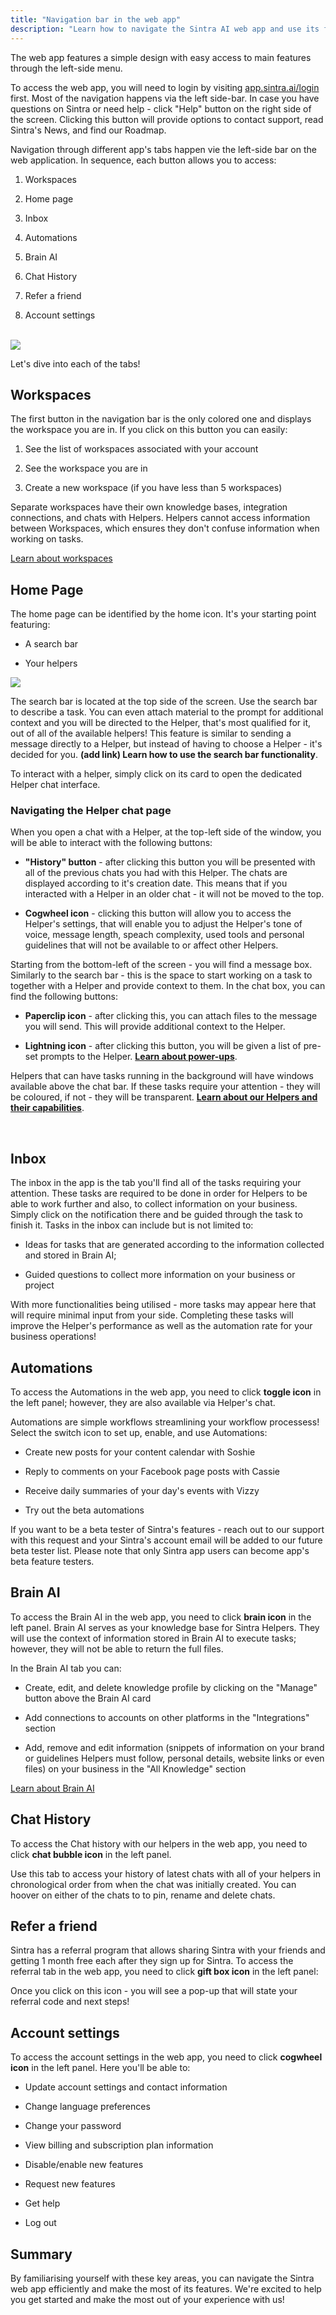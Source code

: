 ```yaml
---
title: "Navigation bar in the web app"
description: "Learn how to navigate the Sintra AI web app and use its features."
---
```


The web app features a simple design with easy access to main features through the left-side menu. 

To access the web app, you will need to login by visiting [app.sintra.ai/login](https://app.sintra.ai/login) first. Most of the navigation happens via the left side-bar. In case you have questions on Sintra or need help - click "Help" button on the right side of the screen. Clicking this button will provide options to contact support, read Sintra's News, and find our Roadmap.


Navigation through different app's tabs happen vie the left-side bar on the web application. In sequence, each button allows you to access:

  1. Workspaces

  2. Home page

  3. Inbox

  4. Automations

  5. Brain AI

  6. Chat History

  7. Refer a friend

  8. Account settings  
​

![](https://downloads.intercomcdn.com/i/o/s36tbegb/1601543476/b431f98f7a3f094fd429c5f443e1/Screenshot+2025-07-03+at+14_56_22.png?expires=1754573400&signature=134d97733ae668a63103aff7c9addb83a41007ab7078451104972fe95470643a&req=dSYnF8x6noVYX%2FMW1HO4zUdhzwr3J7fUA5TA29PD90UTwLVQN1Y%2FQO1pauu4%0AQ%2B%2Fl%0A)




Let's dive into each of the tabs!

## Workspaces

The first button in the navigation bar is the only colored one and displays the workspace you are in. If you click on this button you can easily:

  1. See the list of workspaces associated with your account

  2. See the workspace you are in

  3. Create a new workspace (if you have less than 5 workspaces)




Separate workspaces have their own knowledge bases, integration connections, and chats with Helpers. Helpers cannot access information between Workspaces, which ensures they don't confuse information when working on tasks.

[Learn about workspaces](https://help.sintra.ai/en/articles/11704889-sintra-ai-workspaces-explained)

## Home Page

The home page can be identified by the home icon. It's your starting point featuring:

  * A search bar

  * Your helpers




![](https://downloads.intercomcdn.com/i/o/s36tbegb/1601550171/0d8323f1e96baa01f1588993468b/Screenshot+2025-07-03+at+14_55_06.png?expires=1754573400&signature=a27038d77a9ab655078bf3e811870f7566abc6ca9274dd5a08bc948c1ddc2a12&req=dSYnF8x7nYBYWPMW1HO4zeeB6gWTAwCiu0Xp%2Bb7q%2BREwMil4QYYju043q0h9%0AtHrh%0A)

The search bar is located at the top side of the screen. Use the search bar to describe a task. You can even attach material to the prompt for additional context and you will be directed to the Helper, that's most qualified for it, out of all of the available helpers! This feature is similar to sending a message directly to a Helper, but instead of having to choose a Helper - it's decided for you. **(add link) Learn how to use the search bar functionality**.

To interact with a helper, simply click on its card to open the dedicated Helper chat interface. 

### Navigating the Helper chat page

When you open a chat with a Helper, at the top-left side of the window, you will be able to interact with the following buttons:

  * **"History" button** \- after clicking this button you will be presented with all of the previous chats you had with this Helper. The chats are displayed according to it's creation date. This means that if you interacted with a Helper in an older chat - it will not be moved to the top.

  * **Cogwheel icon** \- clicking this button will allow you to access the Helper's settings, that will enable you to adjust the Helper's tone of voice, message length, speach complexity, used tools and personal guidelines that will not be available to or affect other Helpers.




Starting from the bottom-left of the screen - you will find a message box. Similarly to the search bar - this is the space to start working on a task to together with a Helper and provide context to them. In the chat box, you can find the following buttons:

  * **Paperclip icon** \- after clicking this, you can attach files to the message you will send. This will provide additional context to the Helper.

  * **Lightning icon** \- after clicking this button, you will be given a list of pre-set prompts to the Helper. **[Learn about power-ups](https://help.sintra.ai/en/articles/9608830-power-ups-explained)**.




Helpers that can have tasks running in the background will have windows available above the chat bar. If these tasks require your attention - they will be coloured, if not - they will be transparent. **[Learn about our Helpers and their capabilities](https://help.sintra.ai/en/collections/9842688-sintra-helpers)**.

​

## Inbox

The inbox in the app is the tab you'll find all of the tasks requiring your attention. These tasks are required to be done in order for Helpers to be able to work further and also, to collect information on your business. Simply click on the notification there and be guided through the task to finish it. Tasks in the inbox can include but is not limited to:

  * Ideas for tasks that are generated according to the information collected and stored in Brain AI;

  * Guided questions to collect more information on your business or project




With more functionalities being utilised - more tasks may appear here that will require minimal input from your side. Completing these tasks will improve the Helper's performance as well as the automation rate for your business operations!

## Automations

To access the Automations in the web app, you need to click **toggle icon** in the left panel; however, they are also available via Helper's chat. 

Automations are simple workflows streamlining your workflow processess! Select the switch icon to set up, enable, and use Automations:

  * Create new posts for your content calendar with Soshie

  * Reply to comments on your Facebook page posts with Cassie

  * Receive daily summaries of your day's events with Vizzy

  * Try out the beta automations




If you want to be a beta tester of Sintra's features - reach out to our support with this request and your Sintra's account email will be added to our future beta tester list. Please note that only Sintra app users can become app's beta feature testers.

## Brain AI

To access the Brain AI in the web app, you need to click **brain icon** in the left panel. Brain AI serves as your knowledge base for Sintra Helpers. They will use the context of information stored in Brain AI to execute tasks; however, they will not be able to return the full files.

In the Brain AI tab you can:

  * Create, edit, and delete knowledge profile by clicking on the "Manage" button above the Brain AI card

  * Add connections to accounts on other platforms in the "Integrations" section

  * Add, remove and edit information (snippets of information on your brand or guidelines Helpers must follow, personal details, website links or even files) on your business in the "All Knowledge" section




[Learn about Brain AI](https://help.sintra.ai/en/articles/9607409-brain-ai-explained)

## Chat History

To access the Chat history with our helpers in the web app, you need to click **chat bubble icon** in the left panel.

Use this tab to access your history of latest chats with all of your helpers in chronological order from when the chat was initially created. You can hoover on either of the chats to to pin, rename and delete chats. 

## Refer a friend

Sintra has a referral program that allows sharing Sintra with your friends and getting 1 month free each after they sign up for Sintra. To access the referral tab in the web app, you need to click **gift box icon** in the left panel:

Once you click on this icon - you will see a pop-up that will state your referral code and next steps!

## Account settings

To access the account settings in the web app, you need to click **cogwheel icon** in the left panel. Here you'll be able to:

  * Update account settings and contact information

  * Change language preferences

  * Change your password

  * View billing and subscription plan information

  * Disable/enable new features

  * Request new features

  * Get help

  * Log out




## Summary

By familiarising yourself with these key areas, you can navigate the Sintra web app efficiently and make the most of its features. We're excited to help you get started and make the most out of your experience with us!